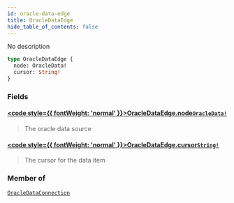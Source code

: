 ```yaml
---
id: oracle-data-edge
title: OracleDataEdge
hide_table_of_contents: false
---
```








No description

```graphql
type OracleDataEdge {
  node: OracleData!
  cursor: String!
}
```


### Fields

#### [<code style={{ fontWeight: 'normal' }}>OracleDataEdge.<b>node</b></code>](#)<Bullet />[`OracleData!`](/testnet/api/graphql/objects/oracle-data) <Badge class="secondary" text="non-null"/> <Badge class="secondary" text="object"/>
> The oracle data source
> 

#### [<code style={{ fontWeight: 'normal' }}>OracleDataEdge.<b>cursor</b></code>](#)<Bullet />[`String!`](/testnet/api/graphql/scalars/string) <Badge class="secondary" text="non-null"/> <Badge class="secondary" text="scalar"/>
> The cursor for the data item
> 



### Member of

[`OracleDataConnection`](/testnet/api/graphql/objects/oracle-data-connection)  <Badge class="secondary" text="object"/>



